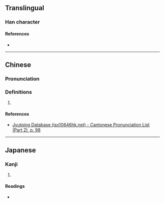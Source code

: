 {{character info}}
==Translingual==

===Han character===
{{Han char|rn=46|rad=山|as=03|sn=6|four=|canj=UMJ|ids=⿰山干}}

====References====
* {{Han ref|kx=0307.230|dkj=07898|dj=0607.180|hdz=10760.220|uh=5C7D|ud=23677}}

----

==Chinese==
{{zh-forms}}

===Pronunciation===
{{zh-pron
|m=hàn,àn
|c=hon6
|mc=y
|oc=y
|cat=
}}

===Definitions===
{{zh-hanzi}}

# {{rfdef|zh}}

====References====
* [http://www.iso10646hk.net/jp/document/download.jsp Jyutping Database (iso10646hk.net) - Cantonese Pronunciation List (Part 2), p. 98]

----

==Japanese==

===Kanji===
{{ja-kanji|grade=|rs=山03}}

# {{rfdef|ja|sort=山03}}

====Readings====
* {{ja-readings|on=[[かん]] (kan), [[がん]] (gan)|kun=}}